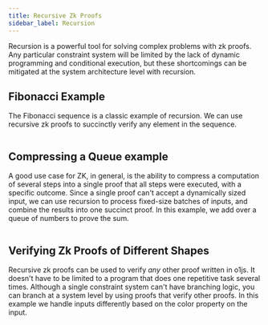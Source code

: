 ```yaml
---
title: Recursive Zk Proofs
sidebar_label: Recursion
---
```


Recursion is a powerful tool for solving complex problems with zk proofs.  Any particular constraint system will be limited by
the lack of dynamic programming and conditional execution, but these shortcomings can be mitigated at the system architecture
level with recursion.

## Fibonacci Example

The Fibonacci sequence is a classic example of recursion.  We can use recursive zk proofs to succinctly verify any element in
the sequence.

```ts file=../snippets/recursion/recursion.ts start=start_fibonacci end=end_fibonacci
```

## Compressing a Queue example

A good use case for ZK, in general, is the ability to compress a computation of several steps into a single proof that all steps 
were executed, with a specific outcome.  Since a single proof can't accept a dynamically sized input, we can use recursion to 
process fixed-size batches of inputs, and combine the results into one succinct proof.  In this example, we add over a queue
of numbers to prove the sum.

```ts file=../snippets/recursion/recursion.ts start=start_compress end=end_compress
```

## Verifying Zk Proofs of Different Shapes

Recursive zk proofs can be used to verify _any_ other proof written in o1js.  It doesn't have to be limited to a program that
does one repetitive task several times.  Although a single constraint system can't have branching logic, you can branch
at a system level by using proofs that verify other proofs. In this example we handle inputs differently based on the color
property on the input.

```ts file=../snippets/recursion/recursion.ts start=start_branch end=end_branch
```